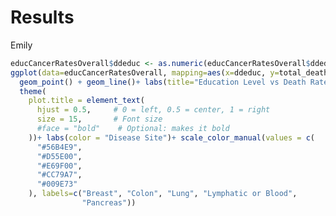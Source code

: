 <h1>Results</h1>
Emily

```r
educCancerRatesOverall$ddeduc <- as.numeric(educCancerRatesOverall$ddeduc)
ggplot(data=educCancerRatesOverall, mapping=aes(x=ddeduc, y=total_death_rate, color=category))+
  geom_point() + geom_line()+ labs(title="Education Level vs Death Rate by Disease Site", x="Education Level", y="Avg Death Rate Per 100k")+
  theme(
    plot.title = element_text(
      hjust = 0.5,     # 0 = left, 0.5 = center, 1 = right
      size = 15,       # Font size
      #face = "bold"    # Optional: makes it bold
    ))+ labs(color = "Disease Site")+ scale_color_manual(values = c(
      "#56B4E9",  
      "#D55E00",  
      "#E69F00",  
      "#CC79A7", 
      "#009E73"   
    ), labels=c("Breast", "Colon", "Lung", "Lymphatic or Blood",
                "Pancreas"))
```


